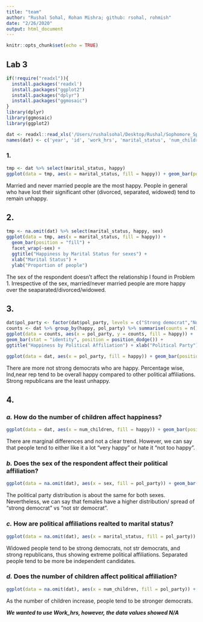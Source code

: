 ```yaml
---
title: "team"
author: "Rushal Sohal, Rohan Mishra; github: rsohal, rohmish"
date: "2/26/2020"
output: html_document
---
```


```r
knitr::opts_chunk$set(echo = TRUE)
```

## Lab 3

```r
if(!require("readxl")){
  install.packages('readxl')
  install.packages("ggplot2")
  install.packages("dplyr")
  install.packages("ggmosaic")
}
library(dplyr)
library(ggmosaic)
library(ggplot2)
```


```r
dat <- readxl::read_xls('/Users/rushalsohal/Desktop/Rushal/Sophomore_Spring2020/GSS.xls')
names(dat) <- c('year', 'id', 'work_hrs', 'marital_status', 'num_children','sex', 'pol_party', 'happy', 'ballot')

```

### **1.**
```r
tmp <- dat %>% select(marital_status, happy)
ggplot(data = tmp, aes(x = marital_status, fill = happy)) + geom_bar(position = "fill") + ggtitle("Happiness by Marital Status") + xlab("Marital Status") + ylab("Proportion of people")
```

Married and never married people are the most happy. People in general who have lost their significant other (divorced, separated, widowed) tend to remain unhappy.

## **2.**
```r
tmp <- na.omit(dat) %>% select(marital_status, happy, sex)
ggplot(data = tmp, aes(x = marital_status, fill = happy)) +
  geom_bar(position = "fill") + 
  facet_wrap(~sex) + 
  ggtitle("Happiness by Marital Status for sexes") +
  xlab("Marital Status") +
  ylab("Proportion of people")
```

The sex of the respondent doesn't affect the relationship I found in Problem 1. Irrespective of the sex, married/never married people are more happy over the seaparated/divorced/widowed.

## **3.**
```r
dat$pol_party <- factor(dat$pol_party, levels = c("Strong democrat","Not str democrat", "Ind,near dem", "Strong republican","Not st republican", "Ind,near rep", "Independent", "Other party", "Don't know"))
counts <- dat %>% group_by(happy, pol_party) %>% summarise(counts = n()) 
ggplot(data = counts, aes(x = pol_party, y = counts, fill = happy)) + 
geom_bar(stat = "identity", position = position_dodge()) +
ggtitle("Happiness by Political Affiliation") + xlab("Political Party") + ylab("Number of People")

ggplot(data = dat, aes(x = pol_party, fill = happy)) + geom_bar(position = "fill") + ggtitle("Happiness by Political Affiliation") + xlab("Political Party") + ylab("Proportion of People")
```

There are more not strong democrats who are happy. Percentage wise, Ind,near rep tend to be overall happy compared to other political affiliations. Strong republicans are the least unhappy.

## **4.**

### *a.* How do the number of children affect happiness?
```r
ggplot(data = dat, aes(x = num_children, fill = happy)) + geom_bar(position = "fill") + ggtitle("Happiness by Number of Children") + xlab("Number of Children") + ylab("Proportion of People")

```

There are marginal differences and not a clear trend. However, we can say that people tend to either like it a lot "very happy" or hate it "not too happy".

### *b.* Does the sex of the respondent affect their political affiliation?

```r
ggplot(data = na.omit(dat), aes(x = sex, fill = pol_party)) + geom_bar(position = "fill") + ggtitle("Political Affiliation by Sex") + xlab("Political Party") + ylab("Proportion of People")
```

The political party distribution is about the same for both sexes. Nevertheless, we can say that females have a higher distribution/ spread of "strong democrat" vs "not str democrat".

### *c.* How are political affiliations realted to marital status?

```r
ggplot(data = na.omit(dat), aes(x = marital_status, fill = pol_party)) + geom_bar(position = "fill") + ggtitle("Political Affiliation by Marital Status") + xlab("Marital Status") + ylab("Proportion of People")
```

Widowed people tend to be strong democrats, not str democrats, and strong republicans, thus showing extreme political affiliations. Separated people tend to be more be independent candidates.

### *d.* Does the number of children affect political affiliation?

```r
ggplot(data = na.omit(dat), aes(x = num_children, fill = pol_party)) + geom_bar(position = "fill") + ggtitle("Political Affiliation by Number of children") + xlab("Number of children") + ylab("Proportion of People")
```

As the number of children increase, people tend to be stronger democrats.

***We wanted to use Work_hrs, however, the data values showed N/A***
